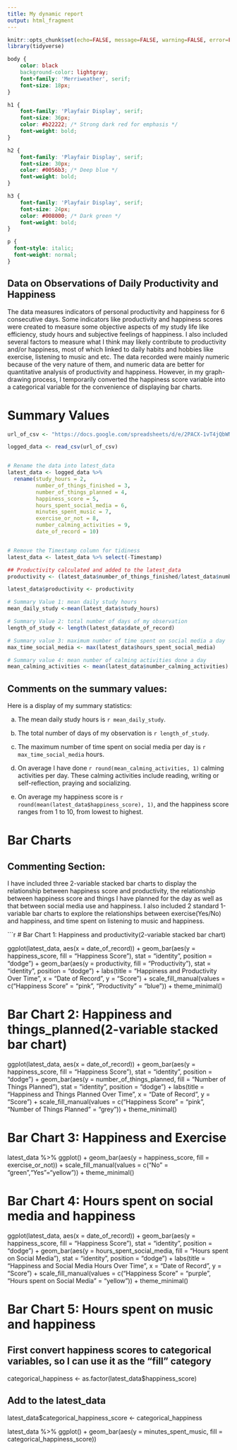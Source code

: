 ---
title: My dynamic report
output: html_fragment
---

```{r setup, include=FALSE}
knitr::opts_chunk$set(echo=FALSE, message=FALSE, warning=FALSE, error=FALSE)
library(tidyverse)

```

```{css}
body {
    color: black
    background-color: lightgray;
    font-family: 'Merriweather', serif;
    font-size: 18px;
}

h1 {
    font-family: 'Playfair Display', serif;
    font-size: 36px;
    color: #b22222; /* Strong dark red for emphasis */
    font-weight: bold;
}

h2 {
    font-family: 'Playfair Display', serif;
    font-size: 30px;
    color: #0056b3; /* Deep blue */
    font-weight: bold;
}

h3 {
    font-family: 'Playfair Display', serif;
    font-size: 24px;
    color: #008000; /* Dark green */
    font-weight: bold;
}

p {
  font-style: italic;
  font-weight: normal;
}
```

## Data on Observations of Daily Productivity and Happiness

The data measures indicators of personal productivity and happiness for 6 consecutive days. Some indicators like productivity and happiness scores were created to measure some objective aspects of my study life like efficiency, study hours and subjective feelings of happiness. I also included several factors to measure what I think may likely contribute to productivity and/or happiness, most of which linked to daily habits and hobbies like exercise, listening to music and etc. The data recorded were mainly numeric because of the very nature of them, and numeric data are better for quantitative analysis of productivity and happiness. However, in my graph-drawing process, I temporarily converted the happiness score variable into a categorical variable for the convenience of displaying bar charts.

# Summary Values

```{r}
url_of_csv <- "https://docs.google.com/spreadsheets/d/e/2PACX-1vT4jQbWNo8CrobUMNbWxSjuOdgy2v6k-4h9U3MDDUaq_7q4UrRDuhCo5ksnDx5MgUZ3X3wNHZ4JYlBe/pub?output=csv" 

logged_data <- read_csv(url_of_csv)


# Rename the data into latest_data
latest_data <- logged_data %>%
  rename(study_hours = 2,
         number_of_things_finished = 3,
         number_of_things_planned = 4,
         happiness_score = 5,
         hours_spent_social_media = 6,
         minutes_spent_music = 7,
         exercise_or_not = 8,
         number_calming_activities = 9,
         date_of_record = 10)


# Remove the Timestamp column for tidiness
latest_data <- latest_data %>% select(-Timestamp)

## Productivity calculated and added to the latest_data
productivity <- (latest_data$number_of_things_finished/latest_data$number_of_things_planned) %>% round(2)

latest_data$productivity <- productivity

# Summary Value 1: mean daily study hours
mean_daily_study <-mean(latest_data$study_hours)

# Summary Value 2: total number of days of my observation
length_of_study <- length(latest_data$date_of_record)

# Summary value 3: maximum number of time spent on social media a day
max_time_social_media <- max(latest_data$hours_spent_social_media)

# Summary value 4: mean number of calming activities done a day
mean_calming_activities <- mean(latest_data$number_calming_activities)

```

## Comments on the summary values:
Here is a display of my summary statistics:

a. The mean daily study hours is `r mean_daily_study`.

b. The total number of days of my observation is `r length_of_study`.

c. The maximum number of time spent on social media per day is `r max_time_social_media` hours.

d. On average I have done `r round(mean_calming_activities, 1)` calming activities per day. These calming activities include reading, writing or self-reflection, praying and socializing.

e. On average my happiness score is `r round(mean(latest_data$happiness_score), 1)`, and the happiness score ranges from 1 to 10, from lowest to highest.


# Bar Charts
## Commenting Section: 
 I have included three 2-variable stacked bar charts to display
the relationship between happiness score and productivity, the relationship 
between happiness score and things I have planned for the day as well as that 
between social media use and happiness. I also included 2 standard 1-variable
bar charts to explore the relationships between exercise(Yes/No) and happiness, and
time spent on listening to music and happiness.

```{r}
# Bar Chart 1: Happiness and productivity(2-variable stacked bar chart)

ggplot(latest_data, aes(x = date_of_record)) +
  geom_bar(aes(y = happiness_score, fill = "Happiness Score"), stat = "identity", position = "dodge") +
  geom_bar(aes(y = productivity, fill = "Productivity"), stat = "identity", position = "dodge") +
  labs(title = "Happiness and Productivity Over Time",
       x = "Date of Record", 
       y = "Score") +
  scale_fill_manual(values = c("Happiness Score" = "pink", "Productivity" = "blue")) +
  theme_minimal()

# Bar Chart 2: Happiness and things_planned(2-variable stacked bar chart)
ggplot(latest_data, aes(x = date_of_record)) +
  geom_bar(aes(y = happiness_score, fill = "Happiness Score"), stat = "identity", position = "dodge") +
  geom_bar(aes(y = number_of_things_planned, fill = "Number of Things Planned"), stat = "identity", position = "dodge") +
  labs(title = "Happiness and Things Planned Over Time",
       x = "Date of Record", 
       y = "Score") +
  scale_fill_manual(values = c("Happiness Score" = "pink", "Number of Things Planned" = "grey")) +
  theme_minimal()

# Bar Chart 3: Happiness and Exercise
latest_data %>%
  ggplot() + 
  geom_bar(aes(y = happiness_score, fill = exercise_or_not)) +
  scale_fill_manual(values = c("No" = "green","Yes"="yellow")) +
  theme_minimal()
  
# Bar Chart 4: Hours spent on social media and happiness
ggplot(latest_data, aes(x = date_of_record)) +
  geom_bar(aes(y = happiness_score, fill = "Happiness Score"), stat = "identity", position = "dodge") +
  geom_bar(aes(y = hours_spent_social_media, fill = "Hours spent on Social Media"), stat = "identity", position = "dodge") +
  labs(title = "Happiness and Social Media Hours Over Time",
       x = "Date of Record", 
       y = "Score") +
  scale_fill_manual(values = c("Happiness Score" = "purple", "Hours spent on Social Media" = "yellow")) +
  theme_minimal()


# Bar Chart 5: Hours spent on music and happiness

## First convert happiness scores to categorical variables, so I can use it as the "fill" category
categorical_happiness <- as.factor(latest_data$happiness_score)

## Add to the latest_data 
latest_data$categorical_happiness_score <- categorical_happiness

latest_data %>%
  ggplot() + 
  geom_bar(aes(y = minutes_spent_music, fill = categorical_happiness_score))

